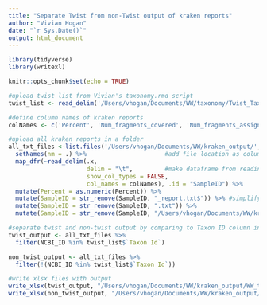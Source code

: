---
title: "Separate Twist from non-Twist output of kraken reports"
author: "Vivian Hogan"
date: "`r Sys.Date()`"
output: html_document
---

```{r setup, include=FALSE}
library(tidyverse)
library(writexl)

knitr::opts_chunk$set(echo = TRUE)
```
```{r}
#upload twist list from Vivian's taxonomy.rmd script
twist_list <- read_delim('/Users/vhogan/Documents/WW/taxonomy/Twist_TaxIDs.csv', col_types = "icicc")

#define column names of kraken reports
colNames <- c('Percent', 'Num_fragments_covered', 'Num_fragments_assigned', 'Rank', 'NCBI_ID', 'Name') #define col names for output df

#upload all kraken reports in a folder
all_txt_files <-list.files('/Users/vhogan/Documents/WW/kraken_output/', pattern = "*.txt", full.names = T) %>% #list all txt files in folder (report files)
  setNames(nm = .) %>%                      #add file location as column
  map_dfr(~read_delim(.x, 
                      delim = "\t",         #make dataframe from reading files
                      show_col_types = FALSE,
                      col_names = colNames), .id = "SampleID") %>%
  mutate(Percent = as.numeric(Percent)) %>%
  mutate(SampleID = str_remove(SampleID, "_report.txt$")) %>% #simplify file names
  mutate(SampleID = str_remove(SampleID, ".txt")) %>% 
  mutate(SampleID = str_remove(SampleID, "/Users/vhogan/Documents/WW/kraken_output/"))      #remove file path from sample IDs
```
```{r}
#separate twist and non-twist output by comparing to Taxon ID column in twist list
twist_output <- all_txt_files %>%
  filter(NCBI_ID %in% twist_list$`Taxon Id`)

non_twist_output <- all_txt_files %>%
  filter(!(NCBI_ID %in% twist_list$`Taxon Id`))
```
```{r}
#write xlsx files with output
write_xlsx(twist_output, "/Users/vhogan/Documents/WW/kraken_output/WW_twist_output.xlsx")
write_xlsx(non_twist_output, "/Users/vhogan/Documents/WW/kraken_output/WW_non_twist_output.xlsx")
```


